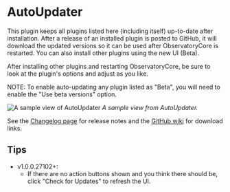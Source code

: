 # AutoUpdater

This plugin keeps all plugins listed here (including itself) up-to-date after installation. After a release of an
installed plugin is posted to GitHub, it will download the updated versions so it can be used after ObservatoryCore
is restarted.  You can also install other plugins using the new UI (Beta).

After installing other plugins and restarting ObservatoryCore, be sure to look at the plugin's options and adjust as you like.

NOTE: To enable auto-updating any plugin listed as "Beta", you will need to enable the "Use beta versions" option.


![A sample view of AutoUpdater](/fredjk-autoupdater-example.png)
*A sample view from AutoUpdater.*

See the [Changelog page](https://github.com/fredjk-gh/ObservatoryPlugins/wiki/Plugin:-AutoUpdater) for release notes and the [GitHub wiki](https://github.com/fredjk-gh/ObservatoryPlugins/wiki) for download links.

## Tips

*  v1.0.0.27102+:
    *  If there are no action buttons shown and you think there should be, click "Check for Updates" to refresh the UI.
